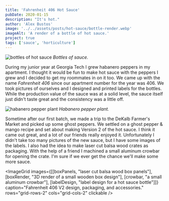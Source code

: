 ```yaml
---
title: 'Fahrenheit 406 Hot Sauce'
pubDate: 2020-01-15
description: "It's hot."
author: 'Alex Bustos'
image: '../../assets/posts/hot-sauce/bottle-render.webp'
imageAlt: 'A render of a bottle of hot sauce.'
project: true
tags: ['sauce', 'horticulture']
---
```


![bottles of hot sauce](../../assets/posts/hot-sauce/bottles.webp)
_Bottles of sauce._

During my junior year at Georgia Tech I grew habanero peppers in my apartment. I thought it would be fun to make hot sauce with the peppers I grew and I decided to get my roommates in on it too. We came up with the name _Fahrenheit 406_ since our apartment number for the year was 406. We took pictures of ourselves and I designed and printed labels for the bottles. While the production value of the sauce was at a solid level, the sauce itself just didn't taste great and the consistency was a little off.

![habanero pepper plant](../../assets/posts/hot-sauce/plant.webp)
_Habanero pepper plant._

Sometime after our first batch, we made a trip to the DeKalb Farmer's Market and picked up some ghost peppers. We settled on a ghost pepper & mango recipe and set about making Version 2 of the hot sauce. I think it came out great, and a lot of our friends really enjoyed it. Unfortunately I didn't take too many pictures of the new sauce, but I have some images of the labels. I also had the idea to make laser cut balsa wood crates as packaging. With the help of a friend I machined a small aluminum crowbar for opening the crate. I'm sure if we ever get the chance we'll make some more sauce.

<ImageGrid
    images={[[boxPanels, "laser cut balsa wood box panels"], [boxRender, "3D render of a small wooden box design"], [crowbar, "a small aluminum crowbar"], [labelDesign, "label design for a hot sauce bottle"]]}
    caption="Fahrenheit 406 V2 design, packaging, and accessories."
    rows="grid-rows-2"
    cols="grid-cols-2"
    clickable
/>
